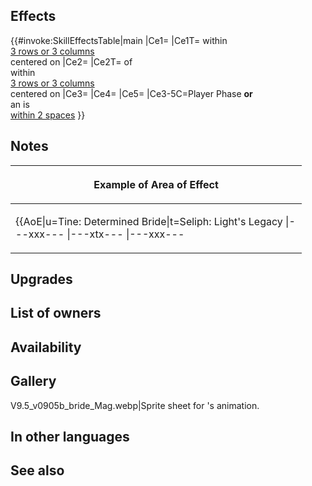 {{Weapon Infobox
|tagid=SID_花嫁の花束＋
|intID=4728
|image=wep_mg402
|exclusive=0
|weaponType=Red Tome
|cost=300
|might=12
|range=2
|effect=For allies within 3 rows or 3 columns centered on unit, grants Atk/Spd+5 and neutralizes foe's bonuses during combat.<br><br>If unit initiates combat or is within 2 spaces of an ally, grants Atk/Spd/Def/Res+5 to unit, neutralizes foe's bonuses, and unit deals +X damage during combat (max 15; excluding area-of-effect Specials; X = number of allies within 3 rows or 3 columns centered on unit × 5).
|required=Bridal Bouquet
|refinePaths=default
|refineSP=350
|refineMedals=500
|refineStones=50
|properties=
}}
==Effects==
{{#invoke:SkillEffectsTable|main
|Ce1={{Eft|Temporary buffs|Atk/Spd|5}}
|Ce1T={{Tgt|Allies}} within<br>[[3 rows or 3 columns]]<br>centered on {{Tgt|Unit}}
|Ce2={{Eft|Neutralize Bonuses}}
|Ce2T={{Tgt|Foes}} of<br>{{Tgt|Allies}} within<br>[[3 rows or 3 columns]]<br>centered on {{Tgt|Unit}}
|Ce3={{Eft|Temporary buffs|Atk/Spd/Def/Res|5}}
|Ce4={{Eft|Neutralize Bonuses}}
|Ce5={{Eft|Damage Boost|5 x {{Tgt|Allies}}<br>[[3 rows or 3 columns]]<br>centered on {{Tgt|Unit}}|max=15}}
|Ce3-5C=Player Phase '''or'''<br>an {{Tgt|Ally}} is<br>[[within 2 spaces]]
}}
==Notes==
{{Temporary buffs}}
{{Bonus neutralization}}
{{AlliesCombatEffect|temporary buffs and bonus neutralization effects}}
{{FlatDamageBoost|X (max: 15)}}
{|class="wikitable default mw-collapsible" 
!Example of Area of Effect
|-
|align="middle" style="max-width:450px;margin:auto"|{{AoE|u=Tine: Determined Bride|t=Seliph: Light's Legacy
|---xxx---
|---xtx---
|---xxx---
|xxxxxxxxx
|xxxxuxxxx
|xxxxxxxxx
|---xxx---
|---xxx---
|---xxx---
}}
|}
==Upgrades==
{{Weapon Upgrade List}}
==List of owners==
{{Skill Hero List}}
==Availability==
{{PassiveFocusList}}
{{PassiveDistributionList}}
{{PassiveCombatManualList}}
==Gallery==
<gallery>
V9.5_v0905b_bride_Mag.webp|Sprite sheet for {{PAGENAME}}'s animation.
</gallery>
==In other languages==
{{OtherLanguages
|japanese=
|german=
|spanishEU=
|spanishLA=
|french=
|italian=
|chineseTW=
|portuguese=
}}
==See also==
{{See also skills|cond=Description LIKE '%allies within%rows%grants %/%neutralizes foe_s bonuses%' AND Exclusive='1'}}
{{Weapons Navbox}}